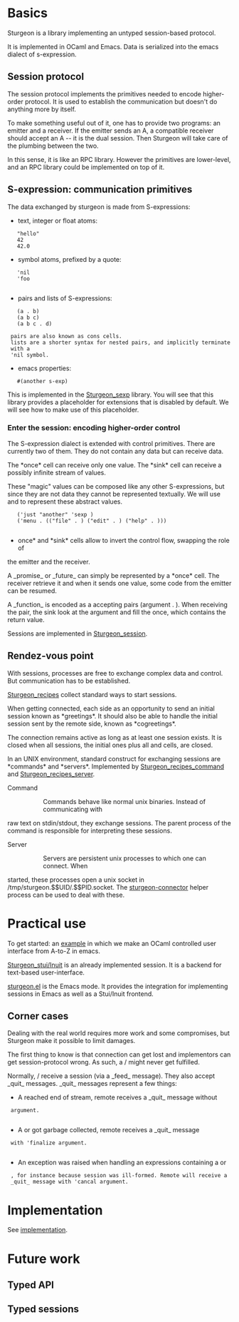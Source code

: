 = Basics =

Sturgeon is a library implementing an untyped session-based protocol.

It is implemented in OCaml and Emacs.  Data is serialized into the emacs
dialect of s-expression.

== Session protocol ==

The session protocol implements the primitives needed to encode higher-order
protocol.  It is used to establish the communication but doesn't do anything
more by itself.

To make something useful out of it, one has to provide two programs: an emitter
and a receiver.  If the emitter sends an A, a compatible receiver should accept
an A -- it is the dual session.  Then Sturgeon will take care of the plumbing
between the two.

In this sense, it is like an RPC library. However the primitives are
lower-level, and an RPC library could be implemented on top of it.

== S-expression: communication primitives ==

The data exchanged by sturgeon is made from S-expressions:

* text, integer or float atoms:

    "hello"
    42
    42.0

* symbol atoms, prefixed by a quote:
  
    'nil
    'foo
  
* pairs and lists of S-expressions:
  
    (a . b)
    (a b c)
    (a b c . d)
  
  pairs are also known as cons cells.
  lists are a shorter syntax for nested pairs, and implicitly terminate with a
  'nil symbol.

* emacs properties:

    #(another s-exp)

This is implemented in the [[Sturgeon_sexp]] library.  You will see that this
library provides a placeholder for extensions that is disabled by default.
We will see how to make use of this placeholder. 

=== Enter the session: encoding higher-order control ===

The S-expression dialect is extended with control primitives.  There are
currently two of them.  They do not contain any data but can receive data.

The *once* cell can receive only one value.  The *sink* cell can receive a
possibly infinite stream of values.

These "magic" values can be composed like any other S-expressions, but since
they are not data they cannot be represented textually.  We will use <once> and
<sink> to represent these abstract values.

    ('just "another" 'sexp <once>)
    ('menu . (("file" . <sink>) ("edit" . <sink>) ("help" . <sink>)))
    
*once* and *sink* cells allow to invert the control flow, swapping the role of
the emitter and the receiver.

A _promise_ or _future_ can simply be represented by a *once* cell. The
receiver retrieve it and when it sends one value, some code from the emitter
can be resumed.

A _function_ is encoded as a <sink> accepting pairs (argument . <once>).
When receiving the pair, the sink look at the argument and fill the once, which
contains the return value.

Sessions are implemented in [[Sturgeon_session]].

== Rendez-vous point ==

With sessions, processes are free to exchange complex data and control.  But
communication has to be established.

[[Sturgeon_recipes]] collect standard ways to start sessions.  

When getting connected, each side as an opportunity to send an initial session
known as *greetings*.  It should also be able to handle the initial session
sent by the remote side,  known as *cogreetings*.

The connection remains active as long as at least one session exists.  It is
closed when all sessions, the initial ones plus all <once> and <sink> cells,
are closed.

In an UNIX environment,  standard construct for exchanging sessions are *commands* and *servers*.  Implemented by [[Sturgeon_recipes_command]] and [[Sturgeon_recipes_server]].

Command
:: Commands behave like normal unix binaries.  Instead of communicating with
raw text on stdin/stdout, they exchange sessions.  The parent process of the
command is responsible for interpreting these sessions.

Server
:: Servers are persistent unix processes to which one can connect.  When
started, these processes open a unix socket in
/tmp/sturgeon.$$UID/<name>.$$PID.socket. The
[[Sturgeon_connector|sturgeon-connector]] helper process can be used to deal
with these.

= Practical use = 

To get started: an [[Inuit_example|example]] in which we make an OCaml
controlled user interface from A-to-Z in emacs.

[[Sturgeon_stui|Sturgeon_stui/Inuit]] is an already implemented session.  It is
a backend for text-based user-interface.

[[Emacs_mode|sturgeon.el]] is the Emacs mode.  It provides the integration for
implementing sessions in Emacs as well as a Stui/Inuit frontend.

== Corner cases ==

Dealing with the real world requires more work and some compromises, but
Sturgeon make it possible to limit damages.

The first thing to know is that connection can get lost and implementors can
get session-protocol wrong.  As such, a <once>/<sink> might never get
fulfilled.

Normally, <once>/<sink> receive a session (via a _feed_ message).  They also
accept _quit_ messages. _quit_ messages represent a few things:

* A <sink> reached end of stream, remote receives a _quit_ message without
  argument.
  
* A <once> or <sink> got garbage collected, remote receives a _quit_ message
  with 'finalize argument.
  
* An exception was raised when handling an expressions containing a <once> or
  <sink>, for instance because session was ill-formed. Remote will receive a
  _quit_ message with 'cancal argument.

= Implementation =

See [[implementation]].

= Future work =

== Typed API ==

== Typed sessions ==
